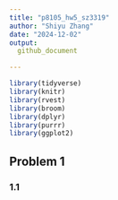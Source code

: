 ```yaml
---
title: "p8105_hw5_sz3319"
author: "Shiyu Zhang"
date: "2024-12-02"
output: 
  github_document

---
```



```r
library(tidyverse)
library(knitr)
library(rvest)
library(broom)
library(dplyr)
library(purrr)
library(ggplot2)
```


## Problem 1

### 1.1 
